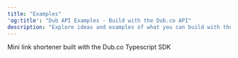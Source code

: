 ```yaml
---
title: "Examples"
'og:title': "Dub API Examples - Build with the Dub.co API"
description: "Explore ideas and examples of what you can build with the Dub.co API"
---
```


<CardGroup cols={2}>
  <Card
    title="Dublet"
    icon="github"
    href="https://github.com/dubinc/dublet"
    color="#333333"
  >
    Mini link shortener built with the Dub.co Typescript SDK
  </Card>
</CardGroup>
